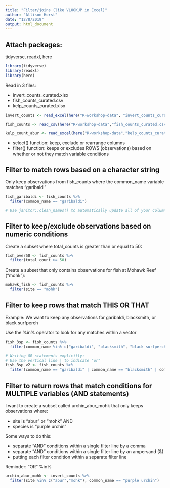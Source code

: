 ```yaml
---
title: "Filter/joins (like VLOOKUP in Excel)"
author: "Allison Horst"
date: "12/8/2019"
output: html_document
---
```


## Attach packages:

tidyverse, readxl, here
```r
library(tidyverse)
library(readxl)
library(here)
```

Read in 3 files: 

- invert_counts_curated.xlsx
- fish_counts_curated.csv
- kelp_counts_curated.xlsx

```r
invert_counts <- read_excel(here("R-workshop-data", "invert_counts_curated.xlsx"))

fish_counts <- read_csv(here("R-workshop-data","fish_counts_curated.csv"))

kelp_count_abur <- read_excel(here("R-workshop-data","kelp_counts_curated.xlsx"))
```

- select() function: keep, exclude or rearrange columns
- filter() function: keeps or excludes ROWS (observations) based on whether or not they match variable conditions

## Filter to match rows based on a character string

Only keep observations from fish_counts where the common_name variable matches "garibaldi"
```r

fish_garibaldi <- fish_counts %>% 
  filter(common_name == "garibaldi")

# Use janitor::clean_names() to automatically update all of your column names to lowercase_snake_case
```

## Filter to keep/exclude observations based on numeric conditions

Create a subset where total_counts is greater than or equal to 50:

```r
fish_over50 <- fish_counts %>% 
  filter(total_count >= 50)
```

Create a subset that only contains observations for fish at Mohawk Reef ("mohk"):

```r
mohawk_fish <- fish_counts %>% 
  filter(site == "mohk")
```

## Filter to keep rows that match THIS OR THAT

Example: We want to keep any observations for garibaldi, blacksmith, or black surfperch

Use the %in% operator to look for any matches within a vector
```r
fish_3sp <- fish_counts %>% 
  filter(common_name %in% c("garibaldi", "blacksmith", "black surfperch"))

# Writing OR statements explicitly: 
# Use the vertical line | to indicate "or"
fish_3sp_v2 <- fish_counts %>% 
  filter(common_name == "garibaldi" | common_name == "blacksmith" | common_name == "black surfperch")
```

## Filter to return rows that match conditions for MULTIPLE variables (AND statements)

I want to create a subset called urchin_abur_mohk that only keeps observations where:

- site is "abur" or "mohk" AND
- species is "purple urchin"

Some ways to do this: 

- separate "AND" conditions within a single filter line by a comma
- separate "AND" conditions within a single filter line by an ampersand (&)
- putting each filter condition within a separate filter line

Reminder: "OR" %in% 
```r
urchin_abur_mohk <- invert_counts %>% 
  filter(site %in% c("abur","mohk"), common_name == "purple urchin")
```

